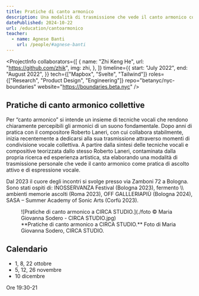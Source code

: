```yaml
---
title: Pratiche di canto armonico
description: Una modalità di trasmissione che vede il canto armonico come pratica di ascolto attivo e di espressione vocale.
datePublished: 2024-10-22
url: /education/cantoarmonico
teacher:
  - name: Agnese Banti
    url: /people/#agnese-banti
---
```



<ProjectInfo
  collaborators={[
    {
      name: "Zhi Keng He",
      url: "https://github.com/zhik",
      img: zhi,
    },
  ]}
  timeline={{
    start: "July 2022",
    end: "August 2022",
  }}
  tech={["Mapbox", "Svelte", "Tailwind"]}
  roles={["Research", "Product Design", "Engineering"]}
  repo="betanyc/nyc-boundaries"
  website="https://boundaries.beta.nyc"
/>

## Pratiche di canto armonico collettive

Per “canto armonico” si intende un insieme di tecniche vocali che rendono chiaramente percepibili gli armonici di un suono fondamentale. Dopo anni di pratica con il compositore Roberto Laneri, con cui collabora stabilmente, inizia recentemente a dedicarsi alla sua trasmissione attraverso momenti di condivisione vocale collettiva. A partire dalla sintesi delle tecniche vocali e compositive teorizzata dallo stesso Roberto Laneri, contaminata dalla propria ricerca ed esperienza artistica, sta elaborando una modalità di trasmissione personale che vede il canto armonico come pratica di ascolto attivo e di espressione vocale.

Dal 2023 il cuore degli incontri si svolge presso via Zamboni 72 a Bologna. Sono stati ospiti di: INOSSERVANZA Festival (Bologna 2023), fermento \\\ ambienti memorie ascolti (Roma 2023), OFF GALLLERIAPIÙ (Bologna 2024), SASA – Summer Academy of Sonic Arts (Corfù 2023).

<figure>
  ![Pratiche di canto armonico a CIRCA STUDIO.](./foto © Maria Giovanna Sodero - CIRCA STUDIO.jpg)
  <figcaption>
    **Pratiche di canto armonico a CIRCA STUDIO.** Foto di Maria Giovanna Sodero, CIRCA STUDIO.
  </figcaption>
</figure>

## Calendario

- 1, 8, 22 ottobre
- 5, 12, 26 novembre 
- 10 dicembre


Ore 19:30-21
